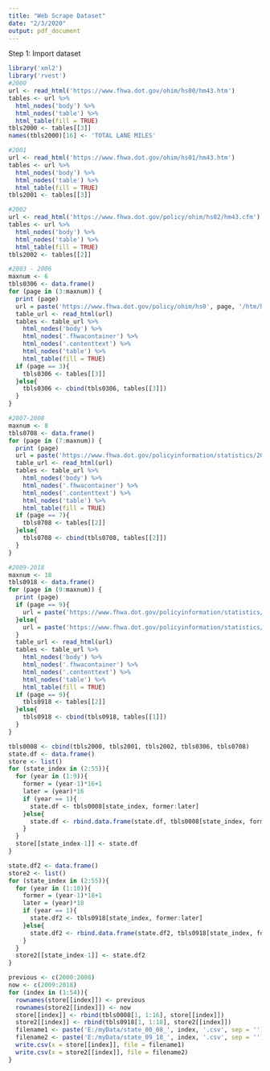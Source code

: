 ```yaml
---
title: "Web Scrape Dataset"
date: "2/3/2020"
output: pdf_document
---
```

Step 1: Import dataset

```r
library('xml2')
library('rvest')
#2000
url <- read_html('https://www.fhwa.dot.gov/ohim/hs00/hm43.htm')
tables <- url %>%
  html_nodes('body') %>%
  html_nodes('table') %>%
  html_table(fill = TRUE)
tbls2000 <- tables[[3]]
names(tbls2000)[16] <- 'TOTAL LANE MILES'

#2001
url <- read_html('https://www.fhwa.dot.gov/ohim/hs01/hm43.htm')
tables <- url %>%
  html_nodes('body') %>%
  html_nodes('table') %>%
  html_table(fill = TRUE)
tbls2001 <- tables[[3]]

#2002
url <- read_html('https://www.fhwa.dot.gov/policy/ohim/hs02/hm43.cfm')
tables <- url %>%
  html_nodes('body') %>%
  html_nodes('table') %>%
  html_table(fill = TRUE)
tbls2002 <- tables[[2]]

#2003 - 2006
maxnum <- 6
tbls0306 <- data.frame()
for (page in (3:maxnum)) {
  print (page)
  url = paste('https://www.fhwa.dot.gov/policy/ohim/hs0', page, '/htm/hm43.cfm', sep = '')
  table_url <- read_html(url)
  tables <- table_url %>%
    html_nodes('body') %>%
    html_nodes('.fhwacontainer') %>%
    html_nodes('.contenttext') %>%
    html_nodes('table') %>%
    html_table(fill = TRUE)
  if (page == 3){
    tbls0306 <- tables[[3]]
  }else{
    tbls0306 <- cbind(tbls0306, tables[[3]])
  }
}

#2007-2008
maxnum <- 8
tbls0708 <- data.frame()
for (page in (7:maxnum)) {
  print (page)
  url = paste('https://www.fhwa.dot.gov/policyinformation/statistics/200', page, '/hm60.cfm', sep = '')
  table_url <- read_html(url)
  tables <- table_url %>%
    html_nodes('body') %>%
    html_nodes('.fhwacontainer') %>%
    html_nodes('.contenttext') %>%
    html_nodes('table') %>%
    html_table(fill = TRUE)
  if (page == 7){
    tbls0708 <- tables[[2]]
  }else{
    tbls0708 <- cbind(tbls0708, tables[[2]])
  }
}

#2009-2018
maxnum <- 18
tbls0918 <- data.frame()
for (page in (9:maxnum)) {
  print (page)
  if (page == 9){
    url = paste('https://www.fhwa.dot.gov/policyinformation/statistics/200', page, '/hm60.cfm', sep = '')
  }else{
    url = paste('https://www.fhwa.dot.gov/policyinformation/statistics/20', page, '/hm60.cfm', sep = '')
  }
  table_url <- read_html(url)
  tables <- table_url %>%
    html_nodes('body') %>%
    html_nodes('.fhwacontainer') %>%
    html_nodes('.contenttext') %>%
    html_nodes('table') %>%
    html_table(fill = TRUE)
  if (page == 9){
    tbls0918 <- tables[[2]]
  }else{
    tbls0918 <- cbind(tbls0918, tables[[1]])
  }
}
```
```r
tbls0008 <- cbind(tbls2000, tbls2001, tbls2002, tbls0306, tbls0708)
state.df <- data.frame()
store <- list()
for (state_index in (2:55)){
  for (year in (1:9)){
    former = (year-1)*16+1
    later = (year)*16
    if (year == 1){
      state.df <- tbls0008[state_index, former:later]
    }else{
      state.df <- rbind.data.frame(state.df, tbls0008[state_index, former:later])
    }
  }
  store[[state_index-1]] <- state.df
}

```

```r
state.df2 <- data.frame()
store2 <- list()
for (state_index in (2:55)){
  for (year in (1:10)){
    former = (year-1)*18+1
    later = (year)*18
    if (year == 1){
      state.df2 <- tbls0918[state_index, former:later]
    }else{
      state.df2 <- rbind.data.frame(state.df2, tbls0918[state_index, former:later])
    }
  }
  store2[[state_index-1]] <- state.df2
}
```

```r
previous <- c(2000:2008)
now <- c(2009:2018)
for (index in (1:54)){
  rownames(store[[index]]) <- previous
  rownames(store2[[index]]) <- now
  store[[index]] <- rbind(tbls0008[1, 1:16], store[[index]])
  store2[[index]] <- rbind(tbls0918[1, 1:18], store2[[index]])
  filename1 <- paste('E:/myData/state_00_08_', index, '.csv', sep = '')
  filename2 <- paste('E:/myData/state_09_18_', index, '.csv', sep = '')
  write.csv(x = store[[index]], file = filename1)
  write.csv(x = store2[[index]], file = filename2)
}
```


